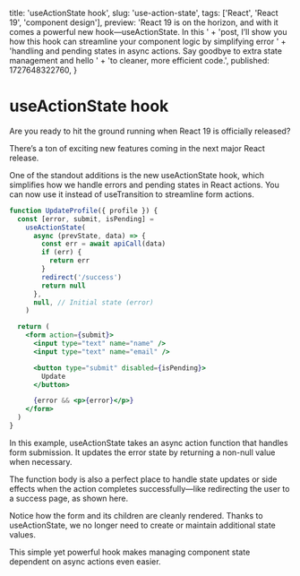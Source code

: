   title: 'useActionState hook',
  slug: 'use-action-state',
  tags: ['React', 'React 19', 'component design'],
  preview:
    'React 19 is on the horizon, and with it comes a powerful new hook—useActionState. In this ' +
    'post, I’ll show you how this hook can streamline your component logic by simplifying error ' +
    'handling and pending states in async actions. Say goodbye to extra state management and hello ' +
    'to cleaner, more efficient code.',
  published: 1727648322760,
}

# useActionState hook

Are you ready to hit the ground running when React 19 is officially released?

There’s a ton of exciting new features coming in the next major React release.

One of the standout additions is the new useActionState hook, which simplifies how we handle errors and pending states in React actions. You can now use it instead of useTransition to streamline form actions.

```jsx
function UpdateProfile({ profile }) {
  const [error, submit, isPending] =
    useActionState(
      async (prevState, data) => {
        const err = await apiCall(data)
        if (err) {
          return err
        }
        redirect('/success')
        return null
      },
      null, // Initial state (error)
    )

  return (
    <form action={submit}>
      <input type="text" name="name" />
      <input type="text" name="email" />

      <button type="submit" disabled={isPending}>
        Update
      </button>

      {error && <p>{error}</p>}
    </form>
  )
}
```

In this example, useActionState takes an async action function that handles form submission. It updates the error state by returning a non-null value when necessary.

The function body is also a perfect place to handle state updates or side effects when the action completes successfully—like redirecting the user to a success page, as shown here.

Notice how the form and its children are cleanly rendered. Thanks to useActionState, we no longer need to create or maintain additional state values.

This simple yet powerful hook makes managing component state dependent on async actions even easier.
